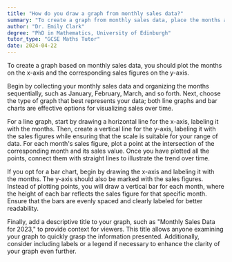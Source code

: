```yaml
---
title: "How do you draw a graph from monthly sales data?"
summary: "To create a graph from monthly sales data, place the months along the x-axis and the sales figures on the y-axis for clear visualization."
author: "Dr. Emily Clark"
degree: "PhD in Mathematics, University of Edinburgh"
tutor_type: "GCSE Maths Tutor"
date: 2024-04-22
---
```


To create a graph based on monthly sales data, you should plot the months on the x-axis and the corresponding sales figures on the y-axis.

Begin by collecting your monthly sales data and organizing the months sequentially, such as January, February, March, and so forth. Next, choose the type of graph that best represents your data; both line graphs and bar charts are effective options for visualizing sales over time.

For a line graph, start by drawing a horizontal line for the x-axis, labeling it with the months. Then, create a vertical line for the y-axis, labeling it with the sales figures while ensuring that the scale is suitable for your range of data. For each month's sales figure, plot a point at the intersection of the corresponding month and its sales value. Once you have plotted all the points, connect them with straight lines to illustrate the trend over time.

If you opt for a bar chart, begin by drawing the x-axis and labeling it with the months. The y-axis should also be marked with the sales figures. Instead of plotting points, you will draw a vertical bar for each month, where the height of each bar reflects the sales figure for that specific month. Ensure that the bars are evenly spaced and clearly labeled for better readability.

Finally, add a descriptive title to your graph, such as "Monthly Sales Data for 2023," to provide context for viewers. This title allows anyone examining your graph to quickly grasp the information presented. Additionally, consider including labels or a legend if necessary to enhance the clarity of your graph even further.
    